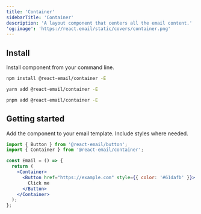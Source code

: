 ```yaml
---
title: 'Container'
sidebarTitle: 'Container'
description: 'A layout component that centers all the email content.'
'og:image': 'https://react.email/static/covers/container.png'
---
```


## Install

Install component from your command line.

<CodeGroup>

```sh npm
npm install @react-email/container -E
```

```sh yarn
yarn add @react-email/container -E
```

```sh pnpm
pnpm add @react-email/container -E
```

</CodeGroup>

## Getting started

Add the component to your email template. Include styles where needed.

```jsx
import { Button } from '@react-email/button';
import { Container } from '@react-email/container';

const Email = () => {
  return (
    <Container>
      <Button href="https://example.com" style={{ color: '#61dafb' }}>
        Click me
      </Button>
    </Container>
  );
};
```

<Snippet file="support.mdx" />
